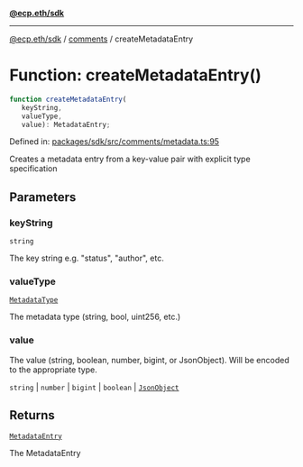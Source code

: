 [**@ecp.eth/sdk**](../../index.mdx)

***

[@ecp.eth/sdk](/sdk-reference/index.mdx) / [comments](/sdk-reference/comments/index.mdx) / createMetadataEntry

# Function: createMetadataEntry()

```ts
function createMetadataEntry(
   keyString, 
   valueType, 
   value): MetadataEntry;
```

Defined in: [packages/sdk/src/comments/metadata.ts:95](https://github.com/ecp-eth/comments-monorepo/blob/main/packages/sdk/src/comments/metadata.ts#L95)

Creates a metadata entry from a key-value pair with explicit type specification

## Parameters

### keyString

`string`

The key string e.g. "status", "author", etc.

### valueType

[`MetadataType`](/sdk-reference/comments/type-aliases/MetadataType.mdx)

The metadata type (string, bool, uint256, etc.)

### value

The value (string, boolean, number, bigint, or JsonObject). Will be encoded to the appropriate type.

`string` | `number` | `bigint` | `boolean` | [`JsonObject`](/sdk-reference/comments/type-aliases/JsonObject.mdx)

## Returns

[`MetadataEntry`](/sdk-reference/comments/type-aliases/MetadataEntry.mdx)

The MetadataEntry
